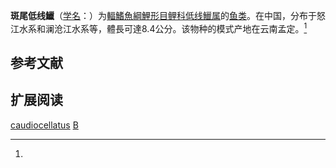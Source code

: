 {{Speciesbox
| name = 斑尾低线鱲
| status = NE
| status_system = IUCN3.1
| image = 
| genus = Barilius
| species = caudiocellatus
| authority = Chu, 1984<ref name='id5754'>{{cite web| url =http://www.bioinfo.cn/db05/BjdwSpecies.php?action=view&id=5754| title =斑尾低线鱲| work =中国动物物种编目数据库| publisher =中国科学院微生物研究所| author =中国科学院动物研究所| accessdate =2009-04-11| deadurl =yes| archiveurl =https://web.archive.org/web/20160305005834/http://www.bioinfo.cn/db05/BjdwSpecies.php?action=view&id=5754| archivedate =2016-03-05}}</ref>
| synonyms = 
}}

'''斑尾低线鱲'''（[[学名|学名]]：{{lang|la|''Barilius caudiocellatus''}}）为[[輻鰭魚綱|輻鰭魚綱]][[鯉形目|鯉形目]][[鲤科|鲤科]][[低线鱲属|低线鱲属]]的[[鱼类|鱼类]]。在中国，分布于怒江水系和澜沧江水系等，體長可達8.4公分。该物种的模式产地在云南孟定。<ref name='id5754'/>

== 参考文献 ==
{{reflist}}

== 扩展阅读 ==
{{refbegin}}
{{wikispecies-inline|Barilius caudiocellatus|斑尾低线鱲}}
{{refend}}
{{Taxonbar|from=Q1038624}}

[[Category:低线鱲属|caudiocellatus]]
[[Category:1984年描述的魚類|B]]


{{Cypriniformes-stub}}